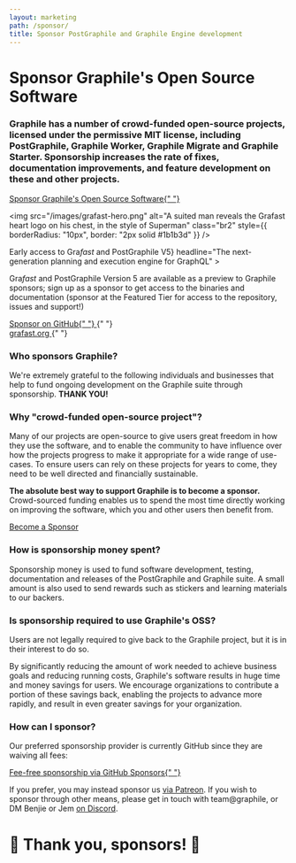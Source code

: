 ```yaml
---
layout: marketing
path: /sponsor/
title: Sponsor PostGraphile and Graphile Engine development
---
```



<MarketingLayout blue>
<Hero bg="white">

# Sponsor Graphile's Open Source Software

</Hero>

<MarketingSection bg="white" left maxWidth>
<h3>
  Graphile has a number of crowd-funded open-source projects, licensed under
  the permissive MIT license, including PostGraphile, Graphile Worker,
  Graphile Migrate and Graphile Starter. Sponsorship increases the rate of
  fixes, documentation improvements, and feature development on these and
  other projects.
</h3>

<div class="flex">
  <a class="button--solid" href="https://github.com/users/benjie/sponsorship">
    Sponsor Graphile's Open Source Software{" "}
    <span class="fas fa-fw fa-external-link-square-alt" />
  </a>
</div>

</MarketingSection>

<MarketingDivide from="white" to="dark" via="light" />

<MarketingSection bg="dark">

</MarketingSection>

<MarketingSection bg="dark">

<Flex>
<Col span="6">

<img
  src="/images/grafast-hero.png"
  alt="A suited man reveals the Grafast heart logo on his chest, in the style of Superman"
  class="br2"
  style={{ borderRadius: "10px", border: "2px solid #1b1b3d" }}
/>

</Col>
<Col span="6">
<MarketingProduct
big
name={<span>Early access to Gra<em>fast</em> and PostGraphile V5</span>}
headline="The next-generation planning and execution engine for GraphQL"
>

Gra<em>fast</em> and PostGraphile Version 5 are available as a preview to Graphile sponsors; sign up as a sponsor to get access to the binaries
and documentation (sponsor at the Featured Tier for access to the repository,
issues and support!)

<div class="df flex-row justify-center" style={{ height: "3rem" }}>
  <div class="ph2 df flex-column justify-center">
    <a class="button--solid" href="https://github.com/users/benjie/sponsorship">
      <span class="fas fa-heart" /> Sponsor on GitHub{" "}
      <span class="fas fa-external-link-square-alt" />
    </a>{" "}
  </div>
  <div class="ph2 df flex-column justify-center">
    <a class="button--solid" href="https://grafast.org" target="_new">
      grafast.org <span class="fas fa-external-link-square-alt" />
    </a>{" "}
  </div>
</div>

</MarketingProduct>
</Col>
</Flex>

</MarketingSection>

<MarketingDivide from="dark" to="medium" via="light" />

<MarketingSection bg="medium">

### Who sponsors Graphile?

<div style={{maxWidth: '48rem', margin: '0 auto'}}>

We're extremely grateful to the following individuals and businesses that help
to fund ongoing development on the Graphile suite through sponsorship. **THANK
YOU!**

</div>

<!-- SPONSORS_BEGIN -->

<Sponsors level="featured">
  <Sponsor
    name="Surge"
    avatar="/images/sponsors/surge.png"
    href="https://surge.io/"
  />
  <Sponsor
    name="The Guild"
    avatar="/images/sponsors/theguild.png"
    href="https://www.the-guild.dev/"
    business
  />
  <Sponsor
    name="Dovetail"
    avatar="/images/sponsors/dovetail.png"
    href="https://dovetailapp.com/"
    business
  />
  <Sponsor
    name="Qwick"
    avatar="/images/sponsors/qwick.png"
    href="https://qwick.com/"
    business
  />
  <Sponsor
    name="Netflix"
    avatar="/images/sponsors/Netflix.png"
    href="https://www.netflix.com/"
    business
  />
  <Sponsor name="Chad Furman" avatar="/images/sponsors/chadf.png" />
  <Sponsor
    name="Enzuzo"
    avatar="/images/sponsors/enzuzo.png"
    href="https://www.enzuzo.com/"
    business
  />
  <Sponsor
    name="Stellate"
    avatar="/images/sponsors/Stellate.png"
    href="https://stellate.co/"
    business
  />
</Sponsors>
<Sponsors level="leaders">
  <Sponsor
    name="Politics Rewired"
    avatar="/images/sponsors/politics-rewired.png"
    href="https://politicsrewired.com/"
    business
  />
  <Sponsor name="Joe Dennis" />
  <Sponsor name="Robert Claypool" />
  <Sponsor name="domonda" avatar="/images/sponsors/domonda.png" business />
  <Sponsor name="DocIQ" avatar="/images/sponsors/dociq.png" business />
  <Sponsor name="nigelrmtaylor" />
  <Sponsor
    name="Luxor Labs"
    avatar="/images/sponsors/luxorlabs.jpeg"
    business
  />
  <Sponsor name="Ian Stewart" />
  <Sponsor name="HR-ON" avatar="/images/sponsors/hron.png" business />
  <Sponsor name="Axinom" avatar="/images/sponsors/axinom.png" business />
  <Sponsor name="PostHog" avatar="/images/sponsors/posthog.png" business />
  <Sponsor name="Nathanael Beisiegel" />
  <Sponsor name="Notably" avatar="/images/sponsors/notably.png" business />
  <Sponsor name="Taiste" avatar="/images/sponsors/taiste-sq.svg" business />
  <Sponsor name="latch.bio" avatar="/images/sponsors/latchbio.jpg" business />
  <Sponsor name="Ayog Healthcare" avatar="/images/sponsors/Ayog.png" business />
  <Sponsor name="Severin Ibarluzea" />
  <Sponsor
    name="BairesDev"
    avatar="/images/sponsors/BairesDev.png"
    href="https://www.bairesdev.com/sponsoring-open-source-projects/"
    business
  />
</Sponsors>
<Sponsors level="supporters">
  <Sponsor
    name="Postlight"
    avatar="/images/sponsors/postlight.jpg"
    href="https://postlight.com/?utm_source=graphile"
    business
  />
  <Sponsor name="stlbucket" contributor />
  <Sponsor name="Sam Levin" />
  <Sponsor name="Matt Bretl" contributor />
  <Sponsor name="Chris Watland" />
  <Sponsor name="svarmony" business />
  <Sponsor name="James Rascoe" />
  <Sponsor name="Simon Elliott" />
  <Sponsor name="CJ Lazell" />
  <Sponsor name="Daniel Einspanjer" />
  <Sponsor name="Mansoor Razzaq" />
  <Sponsor name="Mark" />
  <Sponsor name="Alvin Ali Khaled" />
  <Sponsor name="Keith Layne" />
  <Sponsor name="Paul Melnikow" />
  <Sponsor name="Jimmy Liu" />
  <Sponsor name="Splitgraph" business />
  <Sponsor name="Kadi Kraman" />
  <Sponsor name="Benjamin Berman" />
  <Sponsor name="Zymego" business />
  <Sponsor name="CartoLab" business />
  <Sponsor name="IFCHOR GROUP" business />
  <Sponsor name="Nicolas Penot" />
  <Sponsor name="Gamma Peak" business />
  <Sponsor name="Boo" />
  <Sponsor name="JYC" />
  <Sponsor name="Ben Periton" />
  <Sponsor name="SpaceFill" />
  <Sponsor name="Nate Smith" />
</Sponsors>
<Sponsors level="backers">
  <Sponsor name="plus 51 more backers..." plain />
</Sponsors>

<!-- SPONSORS_END -->

</MarketingSection>
<MarketingDivide from="medium" to="dark" via="light" down />

<MarketingSection bg="dark" left maxWidth>

### Why "crowd-funded open-source project"?

Many of our projects are open-source to give users great freedom in how they use
the software, and to enable the community to have influence over how the
projects progress to make it appropriate for a wide range of use-cases. To
ensure users can rely on these projects for years to come, they need to be well
directed and financially sustainable.

**The absolute best way to support Graphile is to become a sponsor.**
Crowd-sourced funding enables us to spend the most time directly working on
improving the software, which you and other users then benefit from.

<div class="flex">
  <a class="button--solid" href="https://github.com/users/benjie/sponsorship">
    Become a Sponsor <span class="fas fa-fw fa-external-link-square-alt" />
  </a>
</div>

</MarketingSection>
<MarketingDivide from="dark" to="medium" />
<MarketingSection bg="medium" left maxWidth>

### How is sponsorship money spent?

Sponsorship money is used to fund software development, testing, documentation
and releases of the PostGraphile and Graphile suite. A small amount is also used
to send rewards such as stickers and learning materials to our backers.

</MarketingSection>
<MarketingDivide from="medium" to="dark" down />
<MarketingSection bg="dark" left maxWidth>

### Is sponsorship required to use Graphile's OSS?

Users are not legally required to give back to the Graphile project, but it is
in their interest to do so.

By significantly reducing the amount of work needed to achieve business goals
and reducing running costs, Graphile's software results in huge time and money
savings for users. We encourage organizations to contribute a portion of these
savings back, enabling the projects to advance more rapidly, and result in even
greater savings for your organization.

</MarketingSection>
<MarketingDivide from="dark" to="medium" via="light" />
<MarketingSection bg="medium" left maxWidth>

### How can I sponsor?

Our preferred sponsorship provider is currently GitHub since they are waiving
all fees:

<div class="tc">
  <a class="button--solid" href="https://github.com/users/benjie/sponsorship">
    Fee-free sponsorship via GitHub Sponsors{" "}
    <span class="fas fa-fw fa-external-link-square-alt" />
  </a>
</div>

If you prefer, you may instead sponsor us
[via Patreon](https://www.patreon.com/benjie). If you wish to sponsor through
other means, please get in touch with team@graphile, or DM Benjie or Jem
[on Discord](http://discord.gg/graphile).

# 🙏 Thank you, sponsors! 🙏

</MarketingSection>
</MarketingLayout>
